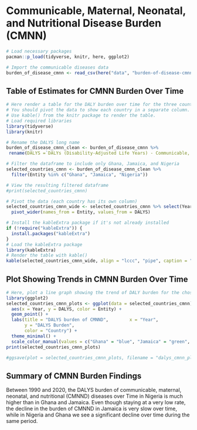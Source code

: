 # Communicable, Maternal, Neonatal, and Nutritional Disease Burden (CMNN)

```r
# Load necessary packages
pacman::p_load(tidyverse, knitr, here, ggplot2)

# Import the communicable diseases data
burden_of_disease_cmnn <- read_csv(here("data", "burden-of-disease-cmnn.csv"))
```

## Table of Estimates for CMNN Burden Over Time

```r
# Here render a table for the DALY burden over time for the three countries 
# You should pivot the data to show each country in a separate column.
# Use kable() from the knitr package to render the table.
# Load required libraries
library(tidyverse)
library(knitr)

# Rename the DALYS long name
burden_of_disease_cmnn_clean <- burden_of_disease_cmnn %>%
 rename(DALYS =`DALYs (Disability-Adjusted Life Years) - Communicable, maternal, neonatal, and nutritional diseases - Sex: Both - Age: Age-standardized (Rate)` )

# Filter the dataframe to include only Ghana, Jamaica, and Nigeria
selected_countries_cmnn <- burden_of_disease_cmnn_clean %>%
  filter(Entity %in% c("Ghana", "Jamaica", "Nigeria"))

# View the resulting filtered dataframe
#print(selected_countries_cmnn)

# Pivot the data (each country has its own column)
selected_countries_cmnn_wide <- selected_countries_cmnn %>% select(Year, Entity, DALYS) %>% 
  pivot_wider(names_from = Entity, values_from = DALYS)

# Install the kableExtra package if it's not already installed
if (!require("kableExtra")) {
  install.packages("kableExtra")
}
# Load the kableExtra package
library(kableExtra)
# Render the table with kable()
kable(selected_countries_cmnn_wide, align = "lccc", "pipe", caption = "DALYS burden of communicable, maternal, neonatal, and nutritional diseases Over Time for Ghana,Jamaica and Nigeria") 

```

## Plot Showing Trends in CMNN Burden Over Time

```r
# Here, plot a line graph showing the trend of DALY burden for the chosen countries over time. You can use ggplot2 to create this plot. Each country's line should be a different color.
library(ggplot2)
selected_countries_cmnn_plots <- ggplot(data = selected_countries_cmnn) +
  aes(x = Year, y = DALYS, color = Entity) +
  geom_point() +
  labs(title = "DALYS burden of CMNND",        x = "Year", 
       y = "DALYS Burden",
       color = "Country") +
  theme_minimal() + 
  scale_color_manual(values = c("Ghana" = "blue", "Jamaica" = "green", "Nigeria" = "red")) 
print(selected_countries_cmnn_plots)
```


```r
#ggsave(plot = selected_countries_cmnn_plots, filename = "dalys_cmnn_plot.png")

```

## Summary of CMNN Burden Findings
Between 1990 and 2020, the DALYS burden of communicable, maternal, neonatal, and nutritional (CMNND) diseases over Time in Nigeria is much higher than in Ghana and Jamaica. Even though staying at a very low rate, the decline in the burden of CMNND in Jamaica is very slow over time, while in Nigeria and Ghana we see a significant decline over time during the same period. 
